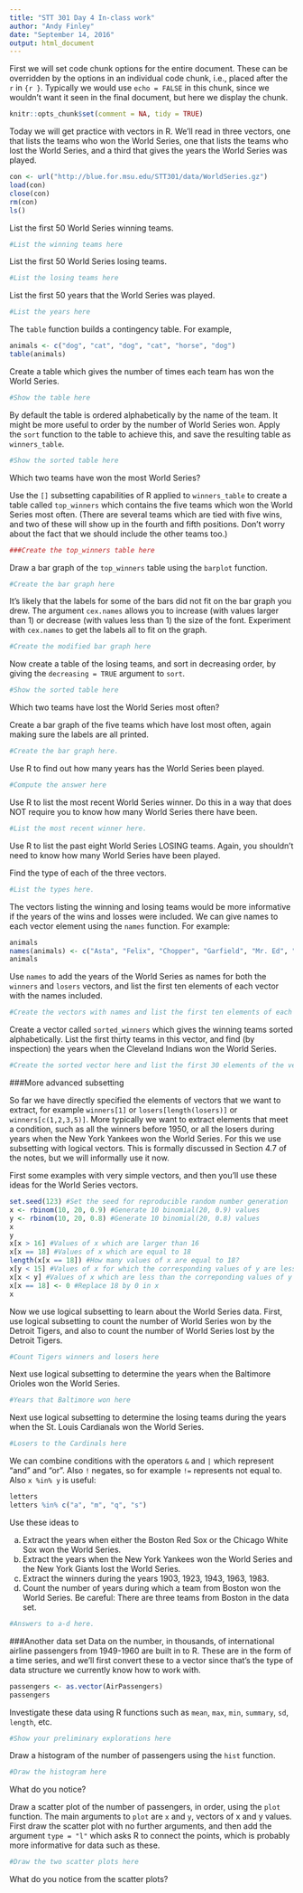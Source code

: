 ```yaml
---
title: "STT 301 Day 4 In-class work"
author: "Andy Finley"
date: "September 14, 2016"
output: html_document
---
```


First we will set code chunk options for the entire document. These can be overridden by the options in an individual code chunk, i.e., placed after the `r` in `{r }`. Typically we would use `echo = FALSE` in this chunk, since we wouldn't want it seen in the final document, but here we display the chunk.

```r
knitr::opts_chunk$set(comment = NA, tidy = TRUE)
```

Today we will get practice with vectors in R. We'll read in three vectors, one that lists the teams who won the World Series, one that lists the teams who lost the World Series, and a third that gives the years the World Series was played. 

```r
con <- url("http://blue.for.msu.edu/STT301/data/WorldSeries.gz")
load(con)
close(con)
rm(con)
ls()
```

List the first 50 World Series winning teams.

```r
#List the winning teams here
```

List the first 50 World Series losing teams.
```r
#List the losing teams here
```

List the first 50 years that the World Series was played.

```r
#List the years here
```

The `table` function builds a contingency table. For example,

```r
animals <- c("dog", "cat", "dog", "cat", "horse", "dog")
table(animals)
```

Create a table which gives the number of times each team has won the World Series.

```r
#Show the table here
```

By default the table is ordered alphabetically by the name of the team. It might be more useful to order by the number of World Series won. Apply the `sort` function to the table to achieve this, and save the resulting table as `winners_table`.

```r
#Show the sorted table here
```

Which two teams have won the most World Series?

Use the `[]` subsetting capabilities of R applied to `winners_table` to create a table called `top_winners` which contains the five teams which won the World Series most often. (There are several teams which are tied with five wins, and two of these will show up in the fourth and fifth positions. Don't worry about the fact that we should include the other teams too.)

```r
###Create the top_winners table here
```

Draw a bar graph of the `top_winners` table using the `barplot` function.

```r
#Create the bar graph here
```

It's likely that the labels for some of the bars did not fit on the bar graph you drew. The argument `cex.names` allows you to increase (with values larger than 1) or decrease (with values less than 1) the size of the font. Experiment with `cex.names` to get the labels all to fit on the graph.

```r
#Create the modified bar graph here
```


Now create a table of the losing teams, and sort in decreasing order, by giving the `decreasing = TRUE` argument to `sort`.


```r
#Show the sorted table here
```

Which two teams have lost the World Series most often?

Create a bar graph of the five teams which have lost most often, again making sure the labels are all printed.

```r
#Create the bar graph here.
```

Use R to find out how many years has the World Series been played.
```r
#Compute the answer here
```

Use R to list the most recent World Series winner. Do this in a way that does NOT require you to know how many World Series there have been.

```r
#List the most recent winner here.
```

Use R to list the past eight World Series LOSING teams. Again, you shouldn't need to know how many World Series have been played.

Find the type of each of the three vectors.
```r
#List the types here.
```

The vectors listing the winning and losing teams would be more informative if the years of the wins and losses were included. We can give names to each vector element using the `names` function. For example:
```r
animals
names(animals) <- c("Asta", "Felix", "Chopper", "Garfield", "Mr. Ed", "Lassie")
animals
```

Use `names` to add the years of the World Series as names for both the `winners` and `losers` vectors, and list the first ten elements of each vector with the names included.
```r
#Create the vectors with names and list the first ten elements of each here.
```

Create a vector called `sorted_winners` which gives the winning teams sorted alphabetically. List the first thirty teams in this vector, and find (by inspection) the years when the Cleveland Indians won the World Series.

```r
#Create the sorted vector here and list the first 30 elements of the vector
```

###More advanced subsetting

So far we have directly specified the elements of vectors that we want to extract, for example `winners[1]` or `losers[length(losers)]` or `winners[c(1,2,3,5)]`. More typically we want to extract elements that meet a condition, such as all the winners before 1950, or all the losers during years when the New York Yankees won the World Series. For this we use subsetting with logical vectors. This is formally discussed in Section 4.7 of the notes, but we will informally use it now.

First some examples with very simple vectors, and then you'll use these ideas for the World Series vectors.

```r
set.seed(123) #Set the seed for reproducible random number generation
x <- rbinom(10, 20, 0.9) #Generate 10 binomial(20, 0.9) values
y <- rbinom(10, 20, 0.8) #Generate 10 binomial(20, 0.8) values
x
y
x[x > 16] #Values of x which are larger than 16
x[x == 18] #Values of x which are equal to 18
length(x[x == 18]) #How many values of x are equal to 18?
x[y < 15] #Values of x for which the corresponding values of y are less than 15
x[x < y] #Values of x which are less than the correponding values of y
x[x == 18] <- 0 #Replace 18 by 0 in x
x
```

Now we use logical subsetting to learn about the World Series data. 
First, use logical subsetting to count the number of World Series won by the Detroit Tigers, and also to count the number of World Series lost by the Detroit Tigers.

```r
#Count Tigers winners and losers here
```

Next use logical subsetting to determine the years when the Baltimore Orioles won the World Series.

```r
#Years that Baltimore won here
```

Next use logical subsetting to determine the losing teams during the years when the St. Louis Cardianals won the World Series.

```r
#Losers to the Cardinals here
```

We can combine conditions with the operators `&` and `|` which represent "and" and "or". Also `!` negates, so for example `!=` represents not equal to. Also `x %in% y` is useful:

```r
letters
letters %in% c("a", "m", "q", "s")
```
Use these ideas to 

a. Extract the years when either the Boston Red Sox or the Chicago White Sox won the World Series.
b. Extract the years when the New York Yankees won the World Series and the New York Giants lost the World Series.
c. Extract the winners during the years 1903, 1923, 1943, 1963, 1983.
d. Count the number of years during which a team from Boston won the World Series. Be careful: There are three teams from Boston in the data set.

```r
#Answers to a-d here.
```

###Another data set
Data on the number, in thousands, of international airline passengers from 1949-1960 are built in to R. These are in the form of a time series, and we'll first convert these to a vector since that's the type of data structure we currently know how to work with.

```r
passengers <- as.vector(AirPassengers)
passengers
```

Investigate these data using R functions such as `mean`, `max`, `min`, `summary`, `sd`, `length`, etc. 
```r
#Show your preliminary explorations here
```

Draw a histogram of the number of passengers using the `hist` function.

```r
#Draw the histogram here
```

What do you notice?

Draw a scatter plot of the number of passengers, in order, using the `plot` function. The main arguments to `plot` are `x` and `y`, vectors of x and y values. First draw the scatter plot with no further arguments, and then add the argument `type = "l"` which asks R to connect the points, which is probably more informative for data such as these.
```r
#Draw the two scatter plots here
```

What do you  notice from the scatter plots?